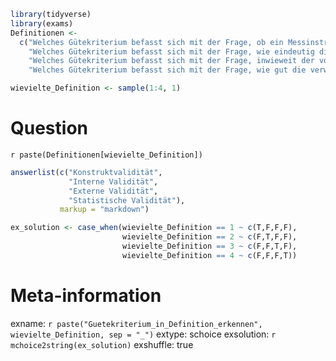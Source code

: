 ```r
library(tidyverse)
library(exams)
Definitionen <- 
  c("Welches Gütekriterium befasst sich mit der Frage, ob ein Messinstrument tatsächlich genau das Merkmal erfasst, das es zu messen vorgibt?", #1
    "Welches Gütekriterium befasst sich mit der Frage, wie eindeutig die Befunde einer Studie Hinweise auf Ursache-Wirkungs-Verhältnisse geben können?", #2
    "Welches Gütekriterium befasst sich mit der Frage, inwieweit der vorgefundene Effekt auf andere Orte, Zeiten, Situationen und Personen generalisierbar ist?", #3
    "Welches Gütekriterium befasst sich mit der Frage, wie gut die verwendeten statistischen Datenanalysen zur Forschungsfrage und zum Datenmaterial passen?") #4

wievielte_Definition <- sample(1:4, 1)
```


Question
========
`r paste(Definitionen[wievielte_Definition])`



```r
answerlist(c("Konstruktvalidität",
             "Interne Validität", 
             "Externe Validität", 
             "Statistische Validität"), 
           markup = "markdown")
```

  

```r
ex_solution <- case_when(wievielte_Definition == 1 ~ c(T,F,F,F),
                         wievielte_Definition == 2 ~ c(F,T,F,F),
                         wievielte_Definition == 3 ~ c(F,F,T,F),
                         wievielte_Definition == 4 ~ c(F,F,F,T))
```


Meta-information
================
exname: `r paste("Guetekriterium_in_Definition_erkennen", wievielte_Definition, sep = "_")`
extype: schoice
exsolution: `r mchoice2string(ex_solution)`
exshuffle: true
